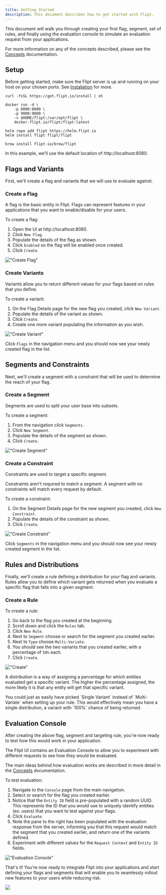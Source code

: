```yaml
---
title: Getting Started
description: This document describes how to get started with Flipt.
---
```



<V2Dev />

This document will walk you through creating your
first flag, segment, set of rules, and finally using the evaluation console to
simulate an evaluation request from your applications.

For more information on any of the concepts described, please see the
[Concepts](/concepts) documentation.

## Setup

Before getting started, make sure the Flipt server is up and running on your
host on your chosen ports. See [Installation](/installation) for more.

<CodeGroup>

```console Binary
curl -fsSL https://get.flipt.io/install | sh
```

```console Docker
docker run -d \
    -p 8080:8080 \
    -p 9000:9000 \
    -v $HOME/flipt:/var/opt/flipt \
    docker.flipt.io/flipt/flipt:latest
```

```console Kubernetes/Helm
helm repo add flipt https://helm.flipt.io
helm install flipt flipt/flipt
```

```console Homebrew
brew install flipt-io/brew/flipt
```

</CodeGroup>

In this example, we'll use the default location of http://localhost:8080.

## Flags and Variants

First, we'll create a flag and variants that we will use to evaluate against.

### Create a Flag

A flag is the basic entity in Flipt. Flags can represent features in your
applications that you want to enable/disable for your users.

To create a flag:

1. Open the UI at http://localhost:8080.
2. Click `New Flag`.
3. Populate the details of the flag as shown.
4. Click `Enabled` so the flag will be enabled once created.
5. Click `Create`.

!["Create Flag"](/images/getting_started/create_flag.png)

### Create Variants

Variants allow you to return different values for your flags based on rules that
you define.

To create a variant:

1. On the Flag Details page for the new flag you created, click `New Variant`.
2. Populate the details of the variant as shown.
3. Click `Create`.
4. Create one more variant populating the information as you wish.

!["Create Variant"](/images/getting_started/create_variant.png)

Click `Flags` in the navigation menu and you should now see your newly created
flag in the list.

## Segments and Constraints

Next, we'll create a segment with a constraint that will be used to determine the
reach of your flag.

### Create a Segment

Segments are used to split your user base into subsets.

To create a segment:

1. From the navigation click `Segments`.
2. Click `New Segment`.
3. Populate the details of the segment as shown.
4. Click `Create`.

!["Create Segment"](/images/getting_started/create_segment.png)

### Create a Constraint

Constraints are used to target a specific segment.

<Note>
  Constraints aren't required to match a segment. A segment with no constraints
  will match every request by default.
</Note>

To create a constraint:

1. On the Segment Details page for the new segment you created, click
   `New Constraint`.
2. Populate the details of the constraint as shown.
3. Click `Create`.

!["Create Constraint"](/images/getting_started/create_constraint.png)

Click `Segments` in the navigation menu and you should now see your newly
created segment in the list.

## Rules and Distributions

Finally, we'll create a rule defining a distribution for your flag and variants.
Rules allow you to define which variant gets returned when you
evaluate a specific flag that falls into a given segment.

### Create a Rule

To create a rule:

1. Go back to the flag you created at the beginning.
2. Scroll down and click the `Rules` tab.
3. Click `New Rule`.
4. Next to `Segment` choose or search for the segment you created earlier.
5. Next to `Type` choose `Multi-Variate`.
6. You should see the two variants that you created earlier, with a percentage
   of `50%` each.
7. Click `Create`.

!["Create"](/images/getting_started/create_rule.png)

A distribution is a way of assigning a percentage for which entities evaluated
get a specific variant. The higher the percentage assigned, the more likely it
is that any entity will get that specific variant.

<Note>
  You could just as easily have picked `Single Variant` instead of
  `Multi-Variate` when setting up your rule. This would effectively mean you
  have a single distribution, a variant with `100%` chance of being returned.
</Note>

## Evaluation Console

After creating the above flag, segment and targeting rule, you're now ready to
test how this would work in your application.

The Flipt UI contains an Evaluation Console to allow you to experiment
with different requests to see how they would be evaluated.

The main ideas behind how evaluation works are described in more detail in the
[Concepts](/concepts#evaluation) documentation.

To test evaluation:

1. Navigate to the `Console` page from the main navigation.
2. Select or search for the flag you created earlier.
3. Notice that the `Entity ID` field is pre-populated with a random UUID. This represents
   the ID that you would use to uniquely identify entities (ex: users) that you
   want to test against your flags.
4. Click `Evaluate`.
5. Note the pane to the right has been populated with the evaluation
   response from the server, informing you that this request would match the
   segment that you created earlier, and return one of the variants defined.
6. Experiment with different values for the `Request Context` and `Entity ID` fields.

!["Evaluation Console"](/images/getting_started/evaluation_console.png)

That's it! You're now ready to integrate Flipt into your applications and start
defining your flags and segments that will enable you to seamlessly rollout
new features to your users while reducing risk.

<img
  referrerPolicy="no-referrer-when-downgrade"
  src="https://static.scarf.sh/a.png?x-pxid=cbab140a-56f5-4356-9016-09f9ab3d2dad"
/>
